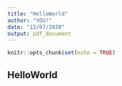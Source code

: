 ```yaml
---
title: "HelloWorld"
author: "YOU!"
date: "12/07/2020"
output: pdf_document
---
```


```r
knitr::opts_chunk$set(echo = TRUE)
```

## HelloWorld


